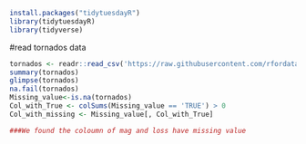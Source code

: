 
```r
install.packages("tidytuesdayR")
library(tidytuesdayR)
library(tidyverse)
```
#read tornados data
```r
tornados <- readr::read_csv('https://raw.githubusercontent.com/rfordatascience/tidytuesday/master/data/2023/2023-05-16/tornados.csv')
summary(tornados)
glimpse(tornados)
na.fail(tornados)
Missing_value<-is.na(tornados)
Col_with_True <- colSums(Missing_value == 'TRUE') > 0
Col_with_missing <- Missing_value[, Col_with_True]

###We found the coloumn of mag and loss have missing value

```
